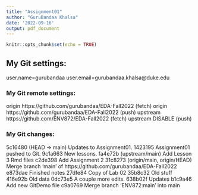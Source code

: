 ```yaml
---
title: "Assignment01"
author: "GuruBandaa Khalsa"
date: '2022-09-16'
output: pdf_document
---
```


```r
knitr::opts_chunk$set(echo = TRUE)
```

## My Git settings:
user.name=gurubandaa
user.email=gurubandaa.khalsa@duke.edu

### My Git remote settings:
origin  https://github.com/gurubandaa/EDA-Fall2022 (fetch)
origin  https://github.com/gurubandaa/EDA-Fall2022 (push)
upstream        https://github.com/ENV872/EDA-Fall2022 (fetch)
upstream        DISABLE (push)

### My Git changes:
5c16480 (HEAD -> main) Updates to Assignment01.
1423195 Assignment01 pushed to Git.
9c1a663 New lessons.
fa4e72b (upstream/main) Add Lesson 3 Rmd files
c2de398 Add Assignment 2
31c8273 (origin/main, origin/HEAD) Merge branch 'main' of https://github.com/gurubandaa/EDA-Fall2022
e873dae Finished notes
27dfe84 Copy of Lab 02
35b8c32 Old stuff
416e92b Old data
0dc73e5 A couple more edits.
638b02f Updates
b1c9a46 Add new GitDemo file
c9a0769 Merge branch 'ENV872:main' into main
